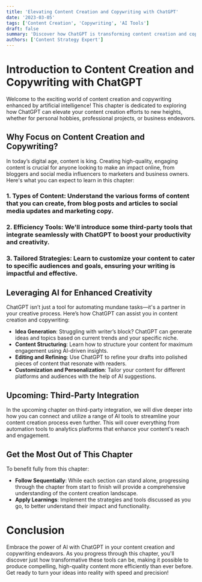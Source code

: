 ```yaml
---
title: 'Elevating Content Creation and Copywriting with ChatGPT'
date: '2023-03-05'
tags: ['Content Creation', 'Copywriting', 'AI Tools']
draft: false
summary: 'Discover how ChatGPT is transforming content creation and copywriting, making it faster, more efficient, and tailored to your professional needs.'
authors: ['Content Strategy Expert']
---
```


# Introduction to Content Creation and Copywriting with ChatGPT

Welcome to the exciting world of content creation and copywriting enhanced by artificial intelligence! This chapter is dedicated to exploring how ChatGPT can elevate your content creation efforts to new heights, whether for personal hobbies, professional projects, or business endeavors.

## Why Focus on Content Creation and Copywriting?

In today’s digital age, content is king. Creating high-quality, engaging content is crucial for anyone looking to make an impact online, from bloggers and social media influencers to marketers and business owners. Here's what you can expect to learn in this chapter:

### 1. **Types of Content**: Understand the various forms of content that you can create, from blog posts and articles to social media updates and marketing copy.

### 2. **Efficiency Tools**: We'll introduce some third-party tools that integrate seamlessly with ChatGPT to boost your productivity and creativity.

### 3. **Tailored Strategies**: Learn to customize your content to cater to specific audiences and goals, ensuring your writing is impactful and effective.

## Leveraging AI for Enhanced Creativity

ChatGPT isn’t just a tool for automating mundane tasks—it's a partner in your creative process. Here’s how ChatGPT can assist you in content creation and copywriting:

- **Idea Generation**: Struggling with writer’s block? ChatGPT can generate ideas and topics based on current trends and your specific niche.
- **Content Structuring**: Learn how to structure your content for maximum engagement using AI-driven insights.
- **Editing and Refining**: Use ChatGPT to refine your drafts into polished pieces of content that resonate with readers.
- **Customization and Personalization**: Tailor your content for different platforms and audiences with the help of AI suggestions.

## Upcoming: Third-Party Integration

In the upcoming chapter on third-party integration, we will dive deeper into how you can connect and utilize a range of AI tools to streamline your content creation process even further. This will cover everything from automation tools to analytics platforms that enhance your content's reach and engagement.

## Get the Most Out of This Chapter

To benefit fully from this chapter:
- **Follow Sequentially**: While each section can stand alone, progressing through the chapter from start to finish will provide a comprehensive understanding of the content creation landscape.
- **Apply Learnings**: Implement the strategies and tools discussed as you go, to better understand their impact and functionality.

# Conclusion

Embrace the power of AI with ChatGPT in your content creation and copywriting endeavors. As you progress through this chapter, you'll discover just how transformative these tools can be, making it possible to produce compelling, high-quality content more efficiently than ever before. Get ready to turn your ideas into reality with speed and precision!

